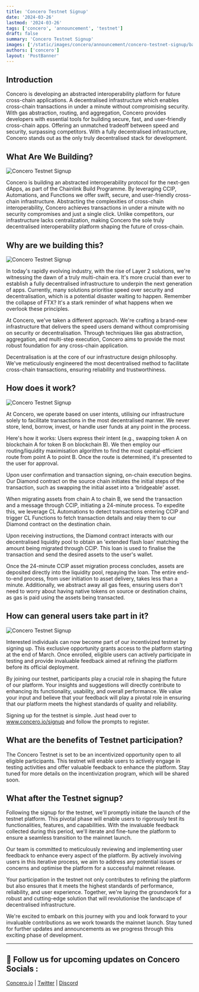 ```yaml
---
title: 'Concero Testnet Signup'
date: '2024-03-26'
lastmod: '2024-03-26'
tags: ['concero', 'announcement', 'testnet']
draft: false
summary: 'Concero Testnet Signup'
images: ['/static/images/concero/announcement/concero-testnet-signup/banner.webp']
authors: ['concero']
layout: 'PostBanner'
---
```


## Introduction

Concero is developing an abstracted interoperability platform for future cross-chain applications. A decentralised infrastructure which enables cross-chain transactions in under a minute without compromising security. With gas abstraction, routing, and aggregation, Concero provides developers with essential tools for building secure, fast, and user-friendly cross-chain apps. Offering an unmatched tradeoff between speed and security, surpassing competitors. With a fully decentralised infrastructure, Concero stands out as the only truly decentralised stack for development.

## What Are We Building?

![Concero Testnet Signup](/static/images/concero/announcement/concero-testnet-signup/fig1.webp)

Concero is building an abstracted interoperability protocol for the next-gen dApps, as part of the Chainlink Build Programme. By leveraging CCIP, Automations, and Functions we offer swift, secure, and user-friendly cross-chain infrastructure. Abstracting the complexities of cross-chain interoperability, Concero achieves transactions in under a minute with no security compromises and just a single click. Unlike competitors, our infrastructure lacks centralization, making Concero the sole truly decentralised interoperability platform shaping the future of cross-chain.

## Why are we building this?

![Concero Testnet Signup](/static/images/concero/announcement/concero-testnet-signup/fig2.webp)

In today's rapidly evolving industry, with the rise of Layer 2 solutions, we're witnessing the dawn of a truly multi-chain era. It's more crucial than ever to establish a fully decentralised infrastructure to underpin the next generation of apps. Currently, many solutions prioritise speed over security and decentralisation, which is a potential disaster waiting to happen. Remember the collapse of FTX? It's a stark reminder of what happens when we overlook these principles.

At Concero, we've taken a different approach. We're crafting a brand-new infrastructure that delivers the speed users demand without compromising on security or decentralisation. Through techniques like gas abstraction, aggregation, and multi-step execution, Concero aims to provide the most robust foundation for any cross-chain application.

Decentralisation is at the core of our infrastructure design philosophy. We've meticulously engineered the most decentralised method to facilitate cross-chain transactions, ensuring reliability and trustworthiness.

## How does it work?

![Concero Testnet Signup](/static/images/concero/announcement/concero-testnet-signup/fig3.webp)

At Concero, we operate based on user intents, utilising our infrastructure solely to facilitate transactions in the most decentralised manner. We never store, lend, borrow, invest, or handle user funds at any point in the process.

Here's how it works: Users express their intent (e.g., swapping token A on blockchain A for token B on blockchain B). We then employ our routing/liquidity maximisation algorithm to find the most capital-efficient route from point A to point B. Once the route is determined, it's presented to the user for approval.

Upon user confirmation and transaction signing, on-chain execution begins. Our Diamond contract on the source chain initiates the initial steps of the transaction, such as swapping the initial asset into a ‘bridgeable' asset.

When migrating assets from chain A to chain B, we send the transaction and a message through CCIP, initiating a 24-minute process. To expedite this, we leverage CL Automations to detect transactions entering CCIP and trigger CL Functions to fetch transaction details and relay them to our Diamond contract on the destination chain.

Upon receiving instructions, the Diamond contract interacts with our decentralised liquidity pool to obtain an 'extended flash loan' matching the amount being migrated through CCIP. This loan is used to finalise the transaction and send the desired assets to the user's wallet.

Once the 24-minute CCIP asset migration process concludes, assets are deposited directly into the liquidity pool, repaying the loan. The entire end-to-end process, from user initiation to asset delivery, takes less than a minute. Additionally, we abstract away all gas fees, ensuring users don't need to worry about having native tokens on source or destination chains, as gas is paid using the assets being transacted.

## How can general users take part in it?

![Concero Testnet Signup](/static/images/concero/announcement/concero-testnet-signup/fig4.webp)

Interested individuals can now become part of our incentivized testnet by signing up. This exclusive opportunity grants access to the platform starting at the end of March. Once enrolled, eligible users can actively participate in testing and provide invaluable feedback aimed at refining the platform before its official deployment.

By joining our testnet, participants play a crucial role in shaping the future of our platform. Your insights and suggestions will directly contribute to enhancing its functionality, usability, and overall performance. We value your input and believe that your feedback will play a pivotal role in ensuring that our platform meets the highest standards of quality and reliability.

Signing up for the testnet is simple. Just head over to www.concero.io/signup and follow the prompts to register.

## What are the benefits of Testnet participation?

The Concero Testnet is set to be an incentivized opportunity open to all eligible participants. This testnet will enable users to actively engage in testing activities and offer valuable feedback to enhance the platform. Stay tuned for more details on the incentivization program, which will be shared soon.

## What after the Testnet signup?

Following the signup for the testnet, we'll promptly initiate the launch of the testnet platform. This pivotal phase will enable users to rigorously test its functionalities, features, and capabilities. With the invaluable feedback collected during this period, we'll iterate and fine-tune the platform to ensure a seamless transition to the mainnet launch.

Our team is committed to meticulously reviewing and implementing user feedback to enhance every aspect of the platform. By actively involving users in this iterative process, we aim to address any potential issues or concerns and optimise the platform for a successful mainnet release.

Your participation in the testnet not only contributes to refining the platform but also ensures that it meets the highest standards of performance, reliability, and user experience. Together, we're laying the groundwork for a robust and cutting-edge solution that will revolutionise the landscape of decentralised infrastructure.

We're excited to embark on this journey with you and look forward to your invaluable contributions as we work towards the mainnet launch. Stay tuned for further updates and announcements as we progress through this exciting phase of development.

---

## 🤝 Follow us for upcoming updates on Concero Socials :

[Concero.io](https://concero.io) | [Twitter](https://x.com/concero_io) | [Discord](https://discord.com/invite/lanca)